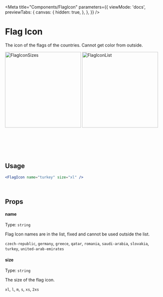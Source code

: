 
<Meta
  title="Components/FlagIcon"
  parameters={{
    viewMode: 'docs',
    previewTabs: {
      canvas: {
        hidden: true,
      },
    },
  }}
/>

# Flag Icon

The icon of the flags of the countries. Cannot get color from outside.

<div
  style={{
    display: 'flex',
    flexWrap: 'wrap',
    justifyContent: 'center',
  }}>
  <img src={FlagIconSizes} width="250" alt="FlagIconSizes" />
  <img src={FlagIconList} width="250" alt="FlagIconList" />
</div>

<br/><br/>
<br/><br/>

## Usage

```jsx
<FlagIcon name="turkey" size="xl" />
```

<br />

## Props

#### name

Type: `string`

Flag Icon names are in the list, fixed and cannot be used outside the list.

`czech-republic`,
`germany`,
`greece`,
`qatar`,
`romania`,
`saudi-arabia`,
`slovakia`,
`turkey`,
`united-arab-emirates`

#### size

Type: `string`

The size of the flag icon.

`xl`,
`l`,
`m`,
`s`,
`xs`,
`2xs`
